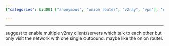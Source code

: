 ```yaml
---
{"categories": &id001 ["anonymous", "onion router", "v2ray", "vpn"], "category": "Networking", "date": "2022-08-18 11:50:18", "description": "This proposal aims to enhance the efficiency of communication by allowing the use of multiple V2Ray clients and servers, while also utilizing a single outbound network, similar to how the onion router operates.", "tags": *id001, "title": "A Good/Bad Proposal On V2Ray"}

---
```


------

suggest to enable multiple v2ray client/servers which talk to each other but only visit the network with one single outbound. maybe like the onion router.

